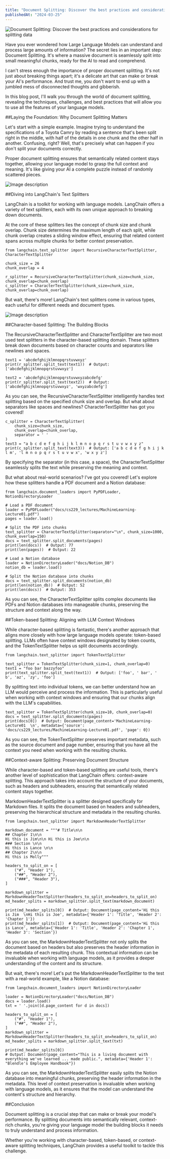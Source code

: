 ```yaml
---
title: "Document Splitting: Discover the best practices and considerations for splitting data"
publishedAt: "2024-03-25"
---
```


![Document Splitting: Discover the best practices and considerations for splitting data](https://dev-to-uploads.s3.amazonaws.com/uploads/articles/zyfp98ha48bm6djrkm1i.jpg)

 Have you ever wondered how Large Language Models can understand and process large amounts of information? The secret lies in an important step: Document Splitting. It's where a massive document is seamlessly split into small meaningful chunks, ready for the AI to read and comprehend.

I can't stress enough the importance of proper document splitting. It's not just about breaking things apart; it's a delicate art that can make or break your AI's performance. And trust me, you don't want to end up with a jumbled mess of disconnected thoughts and gibberish.

In this blog post, I'll walk you through the world of document splitting, revealing the techniques, challenges, and best practices that will allow you to use all the features of your language models.

##Laying the Foundation: Why Document Splitting Matters 

 Let's start with a simple example. Imagine trying to understand the specifications of a Toyota Camry by reading a sentence that's been split right in the middle, with half of the details in one chunk and the other half in another. Confusing, right? Well, that's precisely what can happen if you don't split your documents correctly.

Proper document splitting ensures that semantically related content stays together, allowing your language model to grasp the full context and meaning. It's like giving your AI a complete puzzle instead of randomly scattered pieces. 


![Image description](https://dev-to-uploads.s3.amazonaws.com/uploads/articles/d2iv9hgpub658h3npql6.png)

##Diving into LangChain's Text Splitters

 LangChain is a toolkit for working with language models. LangChain offers a variety of text splitters, each with its own unique approach to breaking down documents.

At the core of these splitters lies the concept of chunk size and chunk overlap. Chunk size determines the maximum length of each split, while chunk overlap creates a sliding window effect, ensuring that related content spans across multiple chunks for better context preservation. 

```
from langchain.text_splitter import RecursiveCharacterTextSplitter, CharacterTextSplitter

chunk_size = 26
chunk_overlap = 4

r_splitter = RecursiveCharacterTextSplitter(chunk_size=chunk_size, chunk_overlap=chunk_overlap)
c_splitter = CharacterTextSplitter(chunk_size=chunk_size, chunk_overlap=chunk_overlap)
```
But wait, there's more! LangChain's text splitters come in various types, each useful for different needs and document types.


![Image description](https://dev-to-uploads.s3.amazonaws.com/uploads/articles/ovl7zt5726us5okzalir.png)

##Character-based Splitting: The Building Blocks

The RecursiveCharacterTextSplitter and CharacterTextSplitter are two most used text splitters in the character-based splitting domain. These splitters break down documents based on character counts and separators like newlines and spaces.

```
text1 = 'abcdefghijklmnopqrstuvwxyz'
print(r_splitter.split_text(text1))  # Output: ['abcdefghijklmnopqrstuvwxyz']

text2 = 'abcdefghijklmnopqrstuvwxyzabcdefg'
print(r_splitter.split_text(text2))  # Output: ['abcdefghijklmnopqrstuvwxyz', 'wxyzabcdefg']
```
As you can see, the RecursiveCharacterTextSplitter intelligently handles text splitting based on the specified chunk size and overlap. But what about separators like spaces and newlines? CharacterTextSplitter has got you covered!

```
c_splitter = CharacterTextSplitter(
    chunk_size=chunk_size,
    chunk_overlap=chunk_overlap,
    separator = ' '
)
text3 = "a b c d e f g h i j k l m n o p q r s t u v w x y z"
print(c_splitter.split_text(text3))  # Output: ['a b c d e f g h i j k l m', 'l m n o p q r s t u v w x', 'w x y z']
```
 By specifying the separator (in this case, a space), the CharacterTextSplitter seamlessly splits the text while preserving the meaning and context.

But what about real-world scenarios? I've got you covered! Let's explore how these splitters handle a PDF document and a Notion database: 

```
from langchain.document_loaders import PyPDFLoader, NotionDirectoryLoader

# Load a PDF document
loader = PyPDFLoader("docs/cs229_lectures/MachineLearning-Lecture01.pdf")
pages = loader.load()

# Split the PDF into chunks
text_splitter = CharacterTextSplitter(separator="\n", chunk_size=1000, chunk_overlap=150)
docs = text_splitter.split_documents(pages)
print(len(docs))  # Output: 77
print(len(pages))  # Output: 22

# Load a Notion database
loader = NotionDirectoryLoader("docs/Notion_DB")
notion_db = loader.load()

# Split the Notion database into chunks
docs = text_splitter.split_documents(notion_db)
print(len(notion_db))  # Output: 52
print(len(docs))  # Output: 353
```
As you can see, the CharacterTextSplitter splits complex documents like PDFs and Notion databases into manageable chunks, preserving the structure and context along the way.

##Token-based Splitting: Aligning with LLM Context Windows

While character-based splitting is fantastic, there's another approach that aligns more closely with how large language models operate: token-based splitting. LLMs often have context windows designated by token counts, and the TokenTextSplitter helps us split documents accordingly.

```
from langchain.text_splitter import TokenTextSplitter

text_splitter = TokenTextSplitter(chunk_size=1, chunk_overlap=0)
text1 = "foo bar bazzyfoo"
print(text_splitter.split_text(text1))  # Output: ['foo', ' bar', ' b', 'az', 'zy', 'foo']
```
By splitting text into individual tokens, we can better understand how an LLM would perceive and process the information. This is particularly useful when working with context windows and ensuring that our chunks align with the LLM's capabilities.

```
text_splitter = TokenTextSplitter(chunk_size=10, chunk_overlap=0)
docs = text_splitter.split_documents(pages)
print(docs[0])  # Output: Document(page_content='MachineLearning-Lecture01  \n', metadata={'source': 'docs/cs229_lectures/MachineLearning-Lecture01.pdf', 'page': 0})
```
As you can see, the TokenTextSplitter preserves important metadata, such as the source document and page number, ensuring that you have all the context you need when working with the resulting chunks.

##Context-aware Splitting: Preserving Document Structure

 While character-based and token-based splitting are useful tools, there's another level of sophistication that LangChain offers: context-aware splitting. This approach takes into account the structure of your documents, such as headers and subheaders, ensuring that semantically related content stays together.

MarkdownHeaderTextSplitter is a splitter designed specifically for Markdown files. It splits the document based on headers and subheaders, preserving the hierarchical structure and metadata in the resulting chunks. 

```
from langchain.text_splitter import MarkdownHeaderTextSplitter

markdown_document = """# Title\n\n
## Chapter 1\n\n
Hi this is Jim\n\n Hi this is Joe\n\n
### Section \n\n
Hi this is Lance \n\n
## Chapter 2\n\n
Hi this is Molly"""

headers_to_split_on = [
    ("#", "Header 1"),
    ("##", "Header 2"),
    ("###", "Header 3"),
]

markdown_splitter = MarkdownHeaderTextSplitter(headers_to_split_on=headers_to_split_on)
md_header_splits = markdown_splitter.split_text(markdown_document)

print(md_header_splits[0])  # Output: Document(page_content='Hi this is Jim  \nHi this is Joe', metadata={'Header 1': 'Title', 'Header 2': 'Chapter 1'})
print(md_header_splits[1])  # Output: Document(page_content='Hi this is Lance', metadata={'Header 1': 'Title', 'Header 2': 'Chapter 1', 'Header 3': 'Section'})
```
 As you can see, the MarkdownHeaderTextSplitter not only splits the document based on headers but also preserves the header information in the metadata of each resulting chunk. This contextual information can be invaluable when working with language models, as it provides a deeper understanding of the content and its structure.

But wait, there's more! Let's put the MarkdownHeaderTextSplitter to the test with a real-world example, like a Notion database: 

```
from langchain.document_loaders import NotionDirectoryLoader

loader = NotionDirectoryLoader("docs/Notion_DB")
docs = loader.load()
txt = ' '.join([d.page_content for d in docs])

headers_to_split_on = [
    ("#", "Header 1"),
    ("##", "Header 2"),
]
markdown_splitter = MarkdownHeaderTextSplitter(headers_to_split_on=headers_to_split_on)
md_header_splits = markdown_splitter.split_text(txt)

print(md_header_splits[0])
# Output: Document(page_content="This is a living document with everything we've learned ... made public.", metadata={'Header 1': "Blendle's Employee Handbook"})
```
As you can see, the MarkdownHeaderTextSplitter easily splits the Notion database into meaningful chunks, preserving the header information in the metadata. This level of context preservation is invaluable when working with language models, as it ensures that the model can understand the content's structure and hierarchy.

##Conclusion

 Document splitting is a crucial step that can make or break your model's performance. By splitting documents into semantically relevant, context-rich chunks, you're giving your language model the building blocks it needs to truly understand and process information.

Whether you're working with character-based, token-based, or context-aware splitting techniques, LangChain provides a useful toolkit to tackle this challenge. 